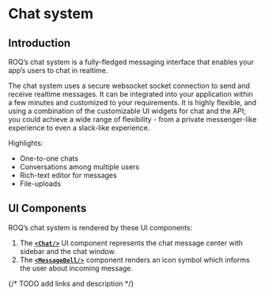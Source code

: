 
# Chat system

## Introduction

ROQ’s chat system is a fully-fledged messaging interface that enables your app’s users to chat in realtime.

The chat system uses a secure websocket socket connection to send and receive realtime messages. It can be integrated
into your application within a few minutes and customized to your requirements. It is highly flexible, and using a
combination of the customizable UI widgets for chat and the API; you could achieve a wide range of flexibility - from a
private messenger-like experience to even a slack-like experience.

Highlights:

* One-to-one chats
* Conversations among multiple users
* Rich-text editor for messages
* File-uploads

## UI Components

ROQ’s chat system is rendered by these UI components:

1. The [**`<Chat/>`**](/ui-components/chat) UI component represents the chat message center with sidebar and the chat
   window.
2. The [**`<MessageBell/>`**](/ui-components/chat-message-bell) component renders an icon symbol which informs the user
   about incoming message.

{/* TODO add links and description */}

